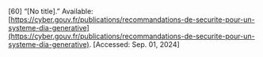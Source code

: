 \[60\]	“\[No title\].” Available: [https://cyber.gouv.fr/publications/recommandations-de-securite-pour-un-systeme-dia-generative](https://cyber.gouv.fr/publications/recommandations-de-securite-pour-un-systeme-dia-generative). \[Accessed: Sep. 01, 2024\]